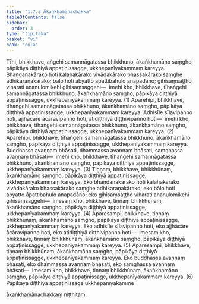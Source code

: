 ```yaml
---
title: "1.7.3 Ākaṅkhamānachakka"
tableOfContents: false
sidebar:
  order: 3
type: "tipitaka"
basket: "vi"
book: "cula"
---
```



<DynamicBreadcrumb />

<Division number="69" book="cula">

<Paragraph number="314" book="cula">
Tīhi, bhikkhave, aṅgehi samannāgatassa bhikkhuno, ākaṅkhamāno saṃgho, pāpikāya diṭṭhiyā appaṭinissagge, ukkhepanīyakammaṃ kareyya. Bhaṇḍanakārako hoti kalahakārako vivādakārako bhassakārako saṃghe adhikaraṇakārako; bālo hoti abyatto āpattibahulo anapadāno; gihisaṃsaṭṭho viharati ananulomikehi gihisaṃsaggehi—  imehi kho, bhikkhave, tīhaṅgehi samannāgatassa bhikkhuno, ākaṅkhamāno saṃgho, pāpikāya diṭṭhiyā appaṭinissagge, ukkhepanīyakammaṃ kareyya. (1)
</Paragraph>

<Paragraph number="315" book="cula">
Aparehipi, bhikkhave, tīhaṅgehi samannāgatassa bhikkhuno, ākaṅkhamāno saṃgho, pāpikāya diṭṭhiyā appaṭinissagge, ukkhepanīyakammaṃ kareyya. Adhisīle sīlavipanno hoti, ajjhācāre ācāravipanno hoti, atidiṭṭhiyā diṭṭhivipanno hoti—  imehi kho, bhikkhave, tīhaṅgehi samannāgatassa bhikkhuno, ākaṅkhamāno saṃgho, pāpikāya diṭṭhiyā appaṭinissagge, ukkhepanīyakammaṃ kareyya. (2)
</Paragraph>

<Paragraph number="316" book="cula">
Aparehipi, bhikkhave, tīhaṅgehi samannāgatassa bhikkhuno, ākaṅkhamāno saṃgho, pāpikāya diṭṭhiyā appaṭinissagge, ukkhepanīyakammaṃ kareyya. Buddhassa avaṇṇaṃ bhāsati, dhammassa avaṇṇaṃ bhāsati, saṃghassa avaṇṇaṃ bhāsati—  imehi kho, bhikkhave, tīhaṅgehi samannāgatassa bhikkhuno, ākaṅkhamāno saṃgho, pāpikāya diṭṭhiyā appaṭinissagge, ukkhepanīyakammaṃ kareyya. (3)
</Paragraph>

<Paragraph number="317" book="cula">
Tiṇṇaṃ, bhikkhave, bhikkhūnaṃ, ākaṅkhamāno saṃgho, pāpikāya diṭṭhiyā appaṭinissagge, ukkhepanīyakammaṃ kareyya. Eko bhaṇḍanakārako hoti kalahakārako vivādakārako bhassakārako saṃghe adhikaraṇakārako; eko bālo hoti abyatto āpattibahulo anapadāno; eko gihisaṃsaṭṭho viharati ananulomikehi gihisaṃsaggehi—  imesaṃ kho, bhikkhave, tiṇṇaṃ bhikkhūnaṃ, ākaṅkhamāno saṃgho, pāpikāya diṭṭhiyā appaṭinissagge, ukkhepanīyakammaṃ kareyya. (4)
</Paragraph>

<Paragraph number="318" book="cula">
Aparesampi, bhikkhave, tiṇṇaṃ bhikkhūnaṃ, ākaṅkhamāno saṃgho, pāpikāya diṭṭhiyā appaṭinissagge, ukkhepanīyakammaṃ kareyya. Eko adhisīle sīlavipanno hoti, eko ajjhācāre ācāravipanno hoti, eko atidiṭṭhiyā diṭṭhivipanno hoti—  imesaṃ kho, bhikkhave, tiṇṇaṃ bhikkhūnaṃ, ākaṅkhamāno saṃgho, pāpikāya diṭṭhiyā appaṭinissagge, ukkhepanīyakammaṃ kareyya. (5)
</Paragraph>

<Paragraph number="319" book="cula">
Aparesampi, bhikkhave, tiṇṇaṃ bhikkhūnaṃ, ākaṅkhamāno saṃgho, pāpikāya diṭṭhiyā appaṭinissagge, ukkhepanīyakammaṃ kareyya. Eko buddhassa avaṇṇaṃ bhāsati, eko dhammassa avaṇṇaṃ bhāsati, eko saṃghassa avaṇṇaṃ bhāsati—  imesaṃ kho, bhikkhave, tiṇṇaṃ bhikkhūnaṃ, ākaṅkhamāno saṃgho, pāpikāya diṭṭhiyā appaṭinissage, ukkhepanīyakammaṃ kareyya. (6)

</Paragraph>
</Division>

<Paragraph number="320" book="cula">
Pāpikāya diṭṭhiyā appaṭinissage ukkhepanīyakamme

  
ākaṅkhamānachakkaṃ niṭṭhitaṃ.
</Paragraph>